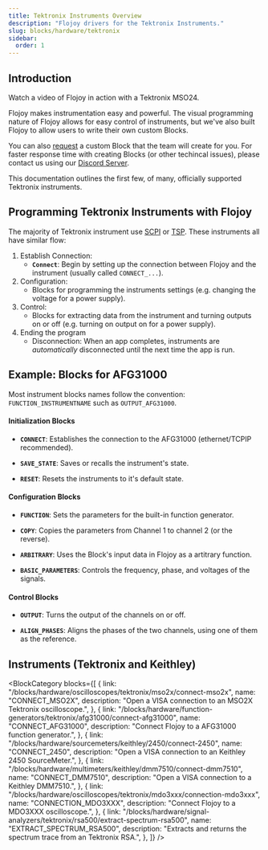 ```yaml
---
title: Tektronix Instruments Overview
description: "Flojoy drivers for the Tektronix Instruments."
slug: blocks/hardware/tektronix
sidebar:
  order: 1
---
```


## Introduction

Watch a video of Flojoy in action with a Tektronix MSO24.


<div className="not-content">
  <YouTube id="y-8hK6zIYwI" />
</div>

Flojoy makes instrumentation easy and powerful. The visual programming nature of Flojoy allows for easy control of instruments, but we've also built Flojoy to allow users to write their own custom Blocks.

You can also [request](https://toqo276pj36.typeform.com/to/F5rSHVu1) a custom Block that the team will create for you. For faster response time with creating Blocks (or other techincal issues), please contact us using our [Discord Server](https://discord.gg/dPCrKxZR).

This documentation outlines the first few, of many, officially supported Tektronix instruments.

## Programming Tektronix Instruments with Flojoy

The majority of Tektronix instrument use [SCPI](https://en.wikipedia.org/wiki/Standard_Commands_for_Programmable_Instruments) or [TSP](https://download.tek.com/document/1KW-61540-0_Script_with_TSP_Application_Note_031121.pdf). These instruments all have similar flow:

1. Establish Connection:
   - **`Connect`**: Begin by setting up the connection between Flojoy and the instrument (usually called `CONNECT_...`).
2. Configuration:
   - Blocks for programming the instruments settings (e.g. changing the voltage for a power supply).
3. Control:
   - Blocks for extracting data from the instrument and turning outputs on or off (e.g. turning on output on for a power supply).
4. Ending the program
   - Disconnection: When an app completes, instruments are _automatically_ disconnected until the next time the app is run.

## Example: Blocks for AFG31000

Most instrument blocks names follow the convention: `FUNCTION_INSTRUMENTNAME` such as `OUTPUT_AFG31000`.

#### Initialization Blocks

- **`CONNECT`**: Establishes the connection to the AFG31000 (ethernet/TCPIP recommended).

- **`SAVE_STATE`**: Saves or recalls the instrument's state.

- **`RESET`**: Resets the instruments to it's default state.

#### Configuration Blocks

- **`FUNCTION`**: Sets the parameters for the built-in function generator.

- **`COPY`**: Copies the parameters from Channel 1 to channel 2 (or the reverse).

- **`ARBITRARY`**: Uses the Block's input data in Flojoy as a artitrary function.

- **`BASIC_PARAMETERS`**: Controls the frequency, phase, and voltages of the signals.

#### Control Blocks

- **`OUTPUT`**: Turns the output of the channels on or off.

- **`ALIGN_PHASES`**: Aligns the phases of the two channels, using one of them as the reference.

## Instruments (Tektronix and Keithley)


<BlockCategory
  blocks={[
    {
      link: "/blocks/hardware/oscilloscopes/tektronix/mso2x/connect-mso2x",
      name: "CONNECT_MSO2X",
      description: "Open a VISA connection to an MSO2X Tektronix oscilloscope.",
    },
    {
      link: "/blocks/hardware/function-generators/tektronix/afg31000/connect-afg31000",
      name: "CONNECT_AFG31000",
      description: "Connect Flojoy to a AFG31000 function generator.",
    },
    {
      link: "/blocks/hardware/sourcemeters/keithley/2450/connect-2450",
      name: "CONNECT_2450",
      description: "Open a VISA connection to an Keithley 2450 SourceMeter.",
    },
    {
      link: "/blocks/hardware/multimeters/keithley/dmm7510/connect-dmm7510",
      name: "CONNECT_DMM7510",
      description: "Open a VISA connection to a Keithley DMM7510.",
    },
    {
      link: "/blocks/hardware/oscilloscopes/tektronix/mdo3xxx/connection-mdo3xxx",
      name: "CONNECTION_MDO3XXX",
      description: "Connect Flojoy to a MDO3XXX oscilloscope.",
    },
    {
      link: "/blocks/hardware/signal-analyzers/tektronix/rsa500/extract-spectrum-rsa500",
      name: "EXTRACT_SPECTRUM_RSA500",
      description:
        "Extracts and returns the spectrum trace from an Tektronix RSA.",
    },
  ]}
/>
